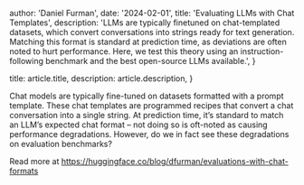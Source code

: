 
  author: 'Daniel Furman',
  date: '2024-02-01',
  title: 'Evaluating LLMs with Chat Templates',
  description:
    'LLMs are typically finetuned on chat-templated datasets, which convert conversations into strings ready for text generation. Matching this format is standard at prediction time, as deviations are often noted to hurt performance. Here, we test this theory using an instruction-following benchmark and the best open-source LLMs available.',
}

  title: article.title,
  description: article.description,
}


Chat models are typically fine-tuned on datasets formatted with a prompt template. 
These chat templates are programmed recipes that convert a chat conversation into a single string. 
At prediction time, it’s standard to match an LLM’s expected chat format – not doing so is oft-noted as causing performance degradations. 
However, do we in fact see these degradations on evaluation benchmarks?

Read more at https://huggingface.co/blog/dfurman/evaluations-with-chat-formats